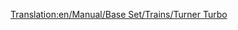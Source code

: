 [[Translation:en/Manual/Base Set/Trains/Turner Turbo]]
{{hu/Manual/Base Set/Trains/Navbox Mozdonyok}}
{{hu/Manual/Base Set/Trains/Vonatok|Name==Turner Turbo
|Image=[[File:en/Manual/Base Set/Trains/Turnerturbo.png]]
|Cost=£41,014 ($82.028)
|Speed=160 km/h (100 mph)
|Weight=190 t
|Power=3,500 LE (2,611 kW)
|Annual=£3,122 ($6.244)
|Designed=1977
|Lifespan=22 
|Capacity=N/A
|Leírás=
|Valósság=A Turner Turbo a [https://www.wikipedia.org/wiki/Turbo_(train)  UAC Turbo-Train]-re alapul.

A gázturbinás mozdonyok jellemzőiről összefoglalót olvashatsz a [http://hu.wikipedia.org/wiki/Gázturbinás_mozdony Wikipédián]).
}}